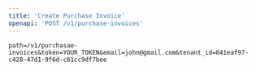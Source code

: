 ```yaml
---
title: 'Create Purchase Invoice'
openapi: 'POST /v1/purchase-invoices'
---
```


```text Plain Signature wrap
path=/v1/purchasae-invoices&token=YOUR_TOKEN&email=john@gmail.com&tenant_id=841eaf97-c428-47d1-9f6d-c61cc9df7bee
```